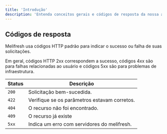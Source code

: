 ```yaml
---
title: 'Introdução'
description: 'Entenda conceitos gerais e códigos de resposta da nossa api'
---
```


## Códigos de resposta

Melifresh usa códigos HTTP padrão para indicar o sucesso ou falha de suas solicitações.

Em geral, códigos HTTP 2xx correspondem a sucesso, códigos 4xx são para falhas relacionadas ao usuário e códigos 5xx são para problemas de infraestrutura.

| Status   | Descrição                             |
| -------- | ------------------------------------- |
| `200`    | Solicitação bem-sucedida.                     |
| `422`    | Verifique se os parâmetros estavam corretos.  |
| `404`    | O recurso não foi encontrado.                 |
| `409`    | O recurso já existe                           |
| `5xx`    | Indica um erro com servidores do melifresh.   |
